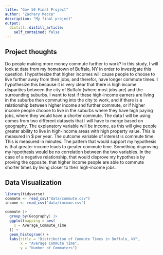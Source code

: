 ```yaml
---
title: "Gov 50 Final Project"
author: "Zachary Mecca"
description: "My final project"
output:
  distill::distill_article:
    self_contained: false
---
```




## Project thoughts

Do people making more money commute further to work? In this study, I will look at data from my hometown of Buffalo, NY in order to investigate this question. I hypothesize that higher incomes will cause people to choose to live further away from their jobs, and therefor, have longer commute times. I hypothesize this because it is very clear that there is high income disparities between the city of Buffalo (where most jobs are) and the surrounding suburbs. I want to test if these high-income earners are living in the suburbs then commuting into the city to work, and if there is a relationship between higher income and further commute, or if higher income people choose to live in the suburbs where they have high paying jobs, where they would have a shorter commute. The data I will be using comes from two different datasets that I will have to merge based on geography. The explanatory variable will be income, as this will give people greater ability to live in high-income areas with high property value. This is measured in $ per year. The outcome variable of interest is commute time. This is measured in minutes. The pattern that would support my hypothesis is that greater income leads to greater commute time. Something disproving my hypothesis would be no correlation between the two variables. In the case of a negative relationship, that would disprove my hypothesis by proving the opposite, that higher income people are able to commute shorter times by living closer to their high-income jobs.


## Data Visualization
```r
library(tidyverse)
commute <- read_csv("data/commute.csv")
income <- read_csv("data/income.csv")

commute |>
  group_by(Geography) |>
  ggplot(mapping = aes(
    x = Average_Commute_Time
  )) +
  geom_histogram() +
  labs(title = "Distribution of Commute Times in Buffalo, NY",
       x = "Average Commute Time",
       y = "Number of Commuters")
```

